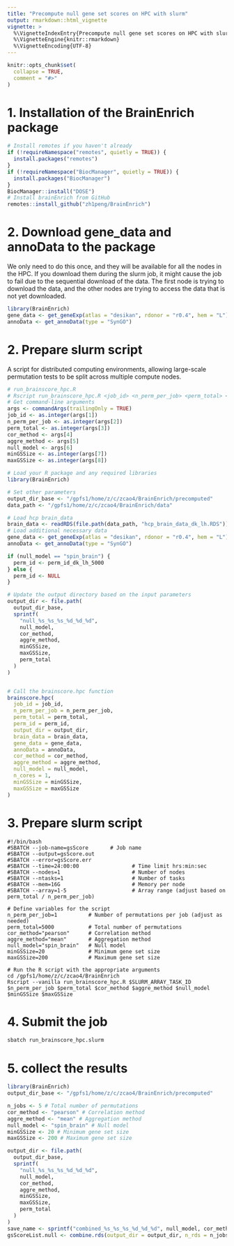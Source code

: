 ```yaml
---
title: "Precompute null gene set scores on HPC with slurm"
output: rmarkdown::html_vignette
vignette: >
  %\VignetteIndexEntry{Precompute null gene set scores on HPC with slurm}
  %\VignetteEngine{knitr::rmarkdown}
  %\VignetteEncoding{UTF-8}
---
```


```r
knitr::opts_chunk$set(
  collapse = TRUE,
  comment = "#>"
)
```

# 1. Installation of the BrainEnrich package
```r
# Install remotes if you haven't already
if (!requireNamespace("remotes", quietly = TRUE)) {
  install.packages("remotes")
}
if (!requireNamespace("BiocManager", quietly = TRUE)) {
  install.packages("BiocManager")
}
BiocManager::install("DOSE")
# Install brainEnrich from GitHub
remotes::install_github("zh1peng/BrainEnrich")
```

# 2. Download gene_data and annoData to the package
We only need to do this once, and they will be available for all the nodes in the HPC.
If you download them during the slurm job, it might cause the job to fail due to the sequential download of the data.
The first node is trying to download the data, and the other nodes are trying to access the data that is not yet downloaded.
```r
library(BrainEnrich)
gene_data <- get_geneExp(atlas = "desikan", rdonor = "r0.4", hem = "L")
annoData <- get_annoData(type = "SynGO")
```

# 2. Prepare slurm script
A script for distributed computing environments, allowing large-scale permutation tests to be split across multiple compute nodes. 
```r
# run_brainscore_hpc.R
# Rscript run_brainscore_hpc.R <job_id> <n_perm_per_job> <perm_total> <cor_method> <aggre_method> <null_model> <minGSSize> <maxGSSize>
# Get command-line arguments
args <- commandArgs(trailingOnly = TRUE)
job_id <- as.integer(args[1])
n_perm_per_job <- as.integer(args[2])
perm_total <- as.integer(args[3])
cor_method <- args[4]
aggre_method <- args[5]
null_model <- args[6]
minGSSize <- as.integer(args[7])
maxGSSize <- as.integer(args[8])

# Load your R package and any required libraries
library(BrainEnrich)

# Set other parameters
output_dir_base <- "/gpfs1/home/z/c/zcao4/BrainEnrich/precomputed"
data_path <- "/gpfs1/home/z/c/zcao4/BrainEnrich/data"

# Load hcp brain_data
brain_data <- readRDS(file.path(data_path, "hcp_brain_data_dk_lh.RDS"))
# Load additional necessary data
gene_data <- get_geneExp(atlas = "desikan", rdonor = "r0.4", hem = "L")
annoData <- get_annoData(type = "SynGO")

if (null_model == "spin_brain") {
  perm_id <- perm_id_dk_lh_5000
} else {
  perm_id <- NULL
}

# Update the output directory based on the input parameters
output_dir <- file.path(
  output_dir_base,
  sprintf(
    "null_%s_%s_%s_%d_%d_%d",
    null_model,
    cor_method,
    aggre_method,
    minGSSize,
    maxGSSize,
    perm_total
  )
)


# Call the brainscore.hpc function
brainscore.hpc(
  job_id = job_id,
  n_perm_per_job = n_perm_per_job,
  perm_total = perm_total,
  perm_id = perm_id,
  output_dir = output_dir,
  brain_data = brain_data,
  gene_data = gene_data,
  annoData = annoData,
  cor_method = cor_method,
  aggre_method = aggre_method,
  null_model = null_model,
  n_cores = 1,
  minGSSize = minGSSize,
  maxGSSize = maxGSSize
)
```

# 3. Prepare slurm script
```slurm
#!/bin/bash
#SBATCH --job-name=gsScore       # Job name
#SBATCH --output=gsScore.out  
#SBATCH --error=gsScore.err   
#SBATCH --time=24:00:00                 # Time limit hrs:min:sec
#SBATCH --nodes=1                       # Number of nodes
#SBATCH --ntasks=1                      # Number of tasks
#SBATCH --mem=16G                       # Memory per node
#SBATCH --array=1-5                     # Array range (adjust based on perm_total / n_perm_per_job)

# Define variables for the script
n_perm_per_job=1          # Number of permutations per job (adjust as needed)
perm_total=5000           # Total number of permutations
cor_method="pearson"      # Correlation method
aggre_method="mean"       # Aggregation method
null_model="spin_brain"   # Null model
minGSSize=20              # Minimum gene set size
maxGSSize=200             # Maximum gene set size

# Run the R script with the appropriate arguments
cd /gpfs1/home/z/c/zcao4/BrainEnrich
Rscript --vanilla run_brainscore_hpc.R $SLURM_ARRAY_TASK_ID $n_perm_per_job $perm_total $cor_method $aggre_method $null_model $minGSSize $maxGSSize
```

# 4. Submit the job
```bash
sbatch run_brainscore_hpc.slurm
```

# 5. collect the results
```r
library(BrainEnrich)
output_dir_base <- "/gpfs1/home/z/c/zcao4/BrainEnrich/precomputed"

n_jobs <- 5 # Total number of permutations
cor_method <- "pearson" # Correlation method
aggre_method <- "mean" # Aggregation method
null_model <- "spin_brain" # Null model
minGSSize <- 20 # Minimum gene set size
maxGSSize <- 200 # Maximum gene set size

output_dir <- file.path(
  output_dir_base,
  sprintf(
    "null_%s_%s_%s_%d_%d_%d",
    null_model,
    cor_method,
    aggre_method,
    minGSSize,
    maxGSSize,
    perm_total
  )
)
save_name <- sprintf("combined_%s_%s_%s_%d_%d_%d", null_model, cor_method, aggre_method, minGSSize, maxGSSize, perm_total)
gsScoreList.null <- combine.rds(output_dir = output_dir, n_rds = n_jobs, save_name = save_name,delete_originals = TRUE)
```

